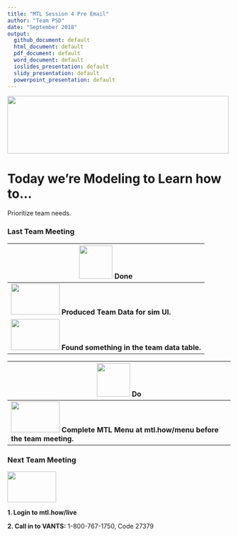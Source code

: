 ```yaml
---
title: "MTL Session 4 Pre Email"
author: "Team PSD"
date: "September 2018"
output: 
  github_document: default
  html_document: default
  pdf_document: default
  word_document: default
  ioslides_presentation: default
  slidy_presentation: default
  powerpoint_presentation: default
---
```



<!-- MTL Logo, HTML img tag -->
<img src = "https://raw.githubusercontent.com/lzim/teampsd/teampsd_style/mtl_logo/mtl_testdontguess_sm.png"
     height = "130" width = "500"> 

# Today we're Modeling to Learn how to...  
<!-- Learning Objectives Icon --> Prioritize team needs.

### Last Team Meeting
<!-- Do/Done Tables -->
| <img src = "https://raw.githubusercontent.com/lzim/teampsd/hexagon_icons/np_hexagon-check-mark_309690_003F72.png" height = "75" width = "75"> **Done** | 
| --- |
| [<img src = "https://raw.githubusercontent.com/lzim/teampsd/master/resources/logos/mtl_how_data_sm.png" height = "70" width = "110">](http://mtl.how/data) **Produced Team Data for sim UI.**|
|[<img src = "https://raw.githubusercontent.com/lzim/teampsd/master/resources/logos/mtl_how_data_sm.png" height = "70" width = "110">](http://mtl.how/data) **Found something in the team data table.** |

<img src = "https://raw.githubusercontent.com/lzim/teampsd/hexagon_icons/np_synchronize_778914_003F72.png" height = "75" width = "75"> **Do** |
| --- |
|[<img src = "https://raw.githubusercontent.com/lzim/teampsd/master/resources/logos/mtl_how_menu.png" height = "70" width = "110">](http://mtl.how/menu) **Complete MTL Menu at mtl.how/menu before the team meeting.**  |

### Next Team Meeting 
[<img src = "https://github.com/lzim/teampsd/blob/master/resources/logos/mtl_live_sq_sm.png" height = "70" width = "110">](http://mtl.how/live)

**1. Login to mtl.how/live**

**2. Call in to VANTS:** 1-800-767-1750, Code 27379 


